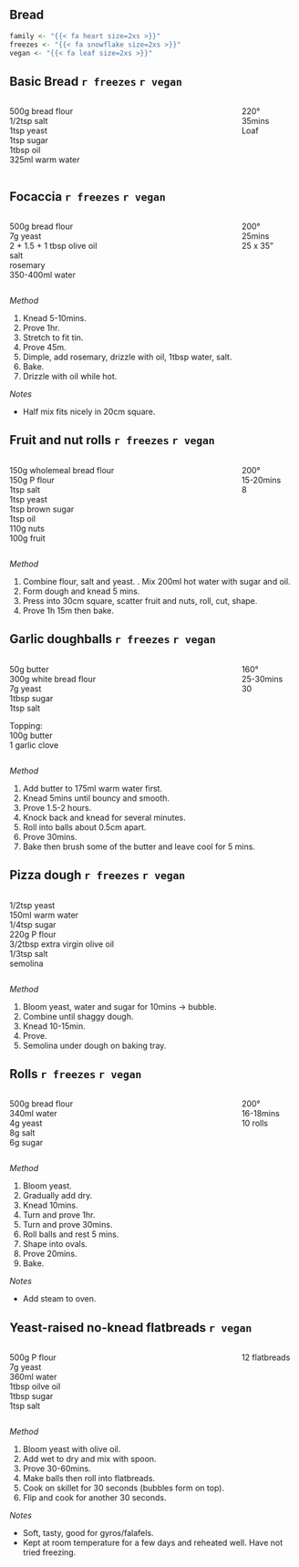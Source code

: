 ## Bread

```r
family <- "{{< fa heart size=2xs >}}"
freezes <- "{{< fa snowflake size=2xs >}}"
vegan <- "{{< fa leaf size=2xs >}}"
```

##  Basic Bread `r freezes` `r vegan`

:::: {.columns}

::: {.column width="80%"}

500g bread flour \
1/2tsp salt \
1tsp yeast \
1tsp sugar \
1tbsp oil \
325ml warm water

:::

::: {.column width="20%"}

220° \
35mins \
Loaf

:::

::::

## Focaccia `r freezes` `r vegan`

:::: {.columns}

::: {.column width="80%"}

500g bread flour \
7g yeast \
2 + 1.5 + 1 tbsp olive oil \
salt \
rosemary \
350-400ml water

:::

::: {.column width="20%"}

200° \
25mins \
25 x 35"

:::

::::

*Method*

1. Knead 5-10mins.
1. Prove 1hr.
1. Stretch to fit tin.
1. Prove 45m.
1. Dimple, add rosemary, drizzle with oil, 1tbsp water, salt.
1. Bake.
1. Drizzle with oil while hot.

*Notes*

- Half mix fits nicely in 20cm square.

##  Fruit and nut rolls `r freezes` `r vegan`

:::: {.columns}

::: {.column width="80%"}

150g wholemeal bread flour \
150g P flour \
1tsp salt \
1tsp yeast \
1tsp brown sugar \
1tsp oil \
110g nuts \
100g fruit

:::

::: {.column width="20%"}

200° \
15-20mins \
8

:::

::::

*Method*

1. Combine flour, salt and yeast.
. Mix 200ml hot water with sugar and oil.
1. Form dough and knead 5 mins.
1. Press into 30cm square, scatter fruit and nuts, roll, cut, shape.
1. Prove 1h 15m then bake.

## Garlic doughballs `r freezes` `r vegan`

:::: {.columns}

::: {.column width="80%"}

50g butter \
300g white bread flour \
7g yeast \
1tbsp sugar \
1tsp salt

Topping: \
100g butter \
1 garlic clove

:::

::: {.column width="20%"}

160° \
25-30mins \
30

:::

::::

*Method*

1. Add butter to 175ml warm water first.
1. Knead 5mins until bouncy and smooth.
1. Prove 1.5-2 hours.
1. Knock back and knead for several minutes.
1. Roll into balls about 0.5cm apart.
1. Prove 30mins.
1. Bake then brush some of the butter and leave cool for 5 mins.

## Pizza dough `r freezes` `r vegan`

:::: {.columns}

::: {.column width="80%"}

1/2tsp yeast \
150ml warm water \
1/4tsp sugar \
220g P flour \
3/2tbsp extra virgin olive oil \
1/3tsp salt \
semolina

:::

::: {.column width="20%"}

:::

::::

*Method*

1. Bloom yeast, water and sugar for 10mins -> bubble.
1. Combine until shaggy dough.
1. Knead 10-15min.
1. Prove.
1. Semolina under dough on baking tray.

## Rolls `r freezes` `r vegan`

:::: {.columns}

::: {.column width="80%"}

500g bread flour \
340ml water \
4g yeast \
8g salt \
6g sugar

:::

::: {.column width="20%"}

200° \
16-18mins \
10 rolls

:::

::::

*Method*

1. Bloom yeast.
1. Gradually add dry.
1. Knead 10mins.
1. Turn and prove 1hr.
1. Turn and prove 30mins.
1. Roll balls and rest 5 mins.
1. Shape into ovals.
1. Prove 20mins.
1. Bake.

*Notes*

- Add steam to oven.

## Yeast-raised no-knead flatbreads `r vegan`

:::: {.columns}

::: {.column width="80%"}

500g P flour \
7g yeast \
360ml water \
1tbsp oilve oil \
1tbsp sugar \
1tsp salt

:::

::: {.column width="20%"}

12 flatbreads

:::

::::

*Method*

1. Bloom yeast with olive oil.
1. Add wet to dry and mix with spoon.
1. Prove 30-60mins.
1. Make balls then roll into flatbreads.
1. Cook on skillet for 30 seconds (bubbles form on top).
1. Flip and cook for another 30 seconds.

*Notes*

- Soft, tasty, good for gyros/falafels.
- Kept at room temperature for a few days and reheated well. Have not tried freezing.

